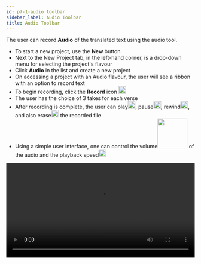 ```yaml
---
id: p7-1-audio toolbar
sidebar_label: Audio Toolbar
title: Audio Toolbar
---
```


The user can record **Audio** of the translated text using the audio tool.

- To start a new project, use the **New** button
- Next to the New Project tab, in the left-hand corner, is a drop-down menu for selecting the project's flavour
- Click **Audio** in the list and create a new project
- On accessing a project with an Audio flavour, the user will see a ribbon with an option to record text
- To begin recording, click the **Record** icon <img src="/assets/record.png" width="20px" alt=""/>
- The user has the choice of 3 takes for each verse
- After recording is complete, the user can play<img src="/assets/play.png" width="20px" alt=""/>, pause<img src="/assets/pause.png" width="20px" alt=""/>, rewind<img src="/assets/rewind.png" width="20px" alt=""/>, and also erase<img src="/assets/delete.png" width="20px" alt=""/> the recorded file
- Using a simple user interface, one can control the volume<img src="/assets/volume.png" width="80px" alt=""/> of the audio and the playback speed<img src="/assets/speed.png" width="20px" alt=""/>

<video controls src="/assets/Audio.mov" width="100%" type="video/mov"/>

**Recording Toolbar**

<img src="/assets/Audio.png"  width="1000px" alt="audio"/>

To start recording in **Audio** mode, the user will see a black ribbon with tools to help in recording

- The user can control the playback speed with deifferent **speed** settings
- New audio recordings are started by clicking **Record**
- After clicking the record button it will change to a pause button, this will enable the user to pause during recording
- The **Stop** button will stop the recording completely
- A **Rewind** button enables user to go backward in the audio playback and review the recording 
- **Play/Pause** buttons allow the user to start or stop audio while playback
- The **Delete** button enables user to remove selected track/verse of audio from their recordings 
- **Volume** Control button adjusts the volume level of the playback audio
- It allows the user to increase or decrease the sound by clicking  **+** or **-** button
- The user has the choice of 3 takes **A B C** for each verse, by doble-clicking the user can select the best take for further use 
- The settings feature enables user to customize the choice of microphone/headphone according to their preferences

**How to delete the audio of a verse?**

- Go to the verse that needs to be deleted
- Click on the **Take** that needs to be deleted
- Click on the **Delete** icon

**How to export the Audio file?**

- Access the list of projects
- Go to the project you want to export, then click the arrow pointing downward to see a dropdown menu with the project description and three dots
- Click on the **three dots** to see a dropdown menu with options
  - Edit
  - Export
  - Archive
- Select **Export** from the menu
- A dialogue box appears. The user can choose to Export the content as verses (Default), With text(if available), chapter-wise or the full project
- Specify the **path** where the file needs to be Exported
- Click **Export** after selecting the option

<video controls src="/assets/export_audio.mov" width="100%" type="video/mov"/>
